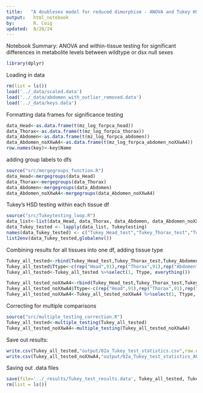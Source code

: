```yaml
---
title:   "A doublesex model for reduced dimorphism - ANOVA and Tukey HSD"
output:   html_notebook
by:       R. Coig
updated:  8/28/24
---
```

Notebook Summary: ANOVA and within-tissue testing for significant differences in metabolite levels between wildtype or dsx null sexes
```r
library(dplyr)
```
Loading in data
```r
rm(list = ls())
load('../_data/scaled.data')
load('../_data/abdomen_with_outlier_removed.data')
load('../_data/keys.data')
```
Formatting data frames for significance testing
```r
data_Head<-as.data.frame(t(mz_log_forpca_head))
data_Thorax<-as.data.frame(t(mz_log_forpca_thorax))
data_Abdomen<-as.data.frame(t(mz_log_forpca_abdomen))
data_Abdomen_noXXwA4<-as.data.frame(t(mz_log_forpca_abdomen_noXXwA4))
row.names(key)<-key$Name
```
adding group labels to dfs
```r
source("src/mergegroups_function.R")
data_Head<-mergegroups(data_Head)
data_Thorax<-mergegroups(data_Thorax)
data_Abdomen<-mergegroups(data_Abdomen)
data_Abdomen_noXXwA4<-mergegroups(data_Abdomen_noXXwA4)
```
Tukey's HSD testing within each tissue df
```r
source("src/Tukeytesting_loop.R")
data_list<-list(data_Head, data_Thorax, data_Abdomen, data_Abdomen_noXXwA4)
data_Tukey_tested <- lapply(data_list, Tukeytesting) 
names(data_Tukey_tested) <- c("Tukey_Head_test","Tukey_Thorax_test","Tukey_Abdomen_test","Tukey_Abdomen_test_noXXwA4")
list2env(data_Tukey_tested,globalenv())
```
Combining results for all tissues into one df, adding tissue type
```r
Tukey_all_tested<-rbind(Tukey_Head_test,Tukey_Thorax_test,Tukey_Abdomen_test)
Tukey_all_tested$Ttype<-c(rep("Head",91),rep("Thorax",91),rep("Abdomen",91))
Tukey_all_tested<-Tukey_all_tested %>%select(1, Ttype, everything())

Tukey_all_tested_noXXwA4<-rbind(Tukey_Head_test,Tukey_Thorax_test,Tukey_Abdomen_test_noXXwA4)
Tukey_all_tested_noXXwA4$Ttype<-c(rep("Head",91),rep("Thorax",91),rep("Abdomen",91))
Tukey_all_tested_noXXwA4<-Tukey_all_tested_noXXwA4 %>%select(1, Ttype, everything())
```
Correcting for multiple comparisons
```r
source("src/multiple_testing_correction.R")
Tukey_all_tested<-multiple_testing(Tukey_all_tested)
Tukey_all_tested_noXXwA4<-multiple_testing(Tukey_all_tested_noXXwA4)
```
Save out results:
```r
write.csv(Tukey_all_tested,"output/02a_Tukey_test_statistics.csv",row.names = F)
write.csv(Tukey_all_tested_noXXwA4,"output/02a_Tukey_test_statistics_Abdomen_no_outlier.csv",row.names = F)
```
Saving out .data files
```r
save(file='../_results/Tukey_test_results.data', Tukey_all_tested, Tukey_all_tested_noXXwA4)
rm(list = ls())
```